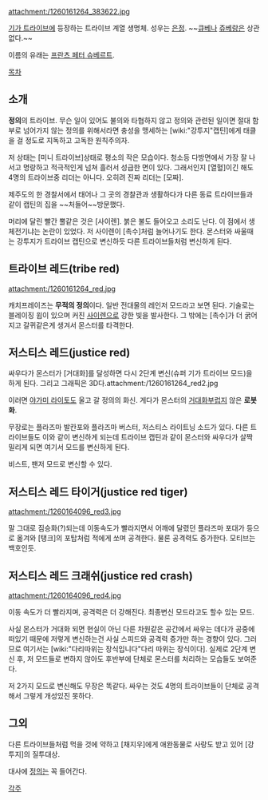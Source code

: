 attachment:/1260161264_383622.jpg

[[기가 트라이브]]에 등장하는 트라이브 계열 생명체. 성우는 [[은정]]. ~~[[큐베]]나 [[쥬베]]랑은 상관없다.~~

이름의 유래는 [[프란츠 페터 슈베르트]].

[[목차]]

== 소개 ==
'''정의'''의 트라이브. 무슨 일이 있어도 불의와 타협하지 않고 정의와 관련된 일이면 절대 함부로 넘어가지 않는 정의를 위해서라면 충성을 맹세하는 [wiki:"강투지"캡틴]에게 태클을 걸 정도로 지독하고 고독한 원칙주의자.
   
저 상태는 [미니 트라이브]상태로 평소의 작은 모습이다. 청소등 다방면에서 가장 잘 나서고 명랑하고 적극적인게 넘쳐 흘러서 성급한 면이 있다. 그래서인지 [열혈]이긴 해도 4명의 트라이브중 리더는 아니다. 오히려 진짜 리더는 [모짜]. 

제주도의 한 경찰서에서 태어나 그 곳의 경찰관과 생활하다가 다른 동료 트라이브들과 같이 캡틴의 집을 ~~처들어~~방문했다.

머리에 달린 빨간 뿔같은 것은 [사이렌]. 붉은 불도 들어오고 소리도 난다. 이 점에서 생체전기냐는 논란이 있었다. 저 사이렌이 [촉수]처럼 늘어나기도 한다. 몬스터와 싸울때는 강투지가 트라이브 캡틴으로 변신하듯 다른 트라이브들처럼 변신하게 된다.

== 트라이브 레드(tribe red) ==
attachment:/1260161264_red.jpg
 
캐치프레이즈는 '''무적의 정의'''이다. 일반 전대물의 레인저 모드라고 보면 된다. 기술로는 블레이징 윕이 있으며 커진 [[사이렌]]으로 강한 빛을 발사한다. 그 밖에는 [촉수]가 더 굵어지고 갈퀴같은게 생겨서 몬스터를 타격한다.

== 저스티스 레드(justice red) ==
싸우다가 몬스터가 [거대화]를 달성하면 다시 2단계 변신(슈퍼 기가 트라이브 모드)을 하게 된다. 그리고 그래픽은 3D다.attachment:/1260161264_red2.jpg

이러면 [[야가미 라이토]]도 울고 갈 정의의 화신. 게다가 몬스터의 [[거대화]]부럽지 않은 '''로봇화'''.

무장로는 플라즈마 발칸포와 플라즈마 버스터, 저스티스 라이트닝 소드가 있다. 다른 트라이브들도 이와 같이 변신하게 되는데 트라이브 캡틴과 같이 몬스터와 싸우다가 살짝 밀리게 되면 여기서 모드를 변신하게 된다.

비스트, 팬저 모드로 변신할 수 있다.

== 저스티스 레드 타이거(justice red tiger) ==
attachment:/1260164096_red3.jpg

말 그대로 짐승화(?)되는데 이동속도가 빨라지면서 어깨에 달렸던 플라즈마 포대가 등으로 옮겨와 [탱크]의 포탑처럼 적에게 쏘며 공격한다. 물론 공격력도 증가한다. 모티브는 백호인듯.

== 저스티스 레드 크래쉬(justice red crash) ==
attachment:/1260164096_red4.jpg

이동 속도가 더 빨라지며, 공격력은 더 강해진다. 최종변신 모드라고도 할수 있는 모드.
  
사실 몬스터가 거대화 되면 현실이 아닌 다른 차원같은 공간에서 싸우는 데다가 공중에 떠있기 때문에 저렇게 변신하는건 사실 스피드와 공격력 증가만 하는 경향이 있다. 그러므로 여기서는 [wiki:"다리따위는 장식입니다"다리 따위는 장식이다]. 실제로 2단계 변신 후, 저 모드들로 변하지 않아도 후반부에 단체로 몬스터를 처리하는 모습들도 보여준다. 

저 2가지 모드로 변신해도 무장은 똑같다. 싸우는 것도 4명의 트라이브들이 단체로 공격해서 그렇게 개성있진 못하다.

== 그외 ==
다른 트라이브들처럼 먹을 것에 약하고 [채지우]에게 애완동물로 사랑도 받고 있어 [강투지]의 질투대상.

대사에 [[정의]]는 꼭 들어간다.

[[각주]]
